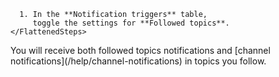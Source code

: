 

<Tabs>
  <TabItem label="Desktop/Web">
    <FlattenedSteps>
      <NavigationSteps target="settings/notifications" />

      1. In the **Notification triggers** table,
         toggle the settings for **Followed topics**.
    </FlattenedSteps>
  </TabItem>
</Tabs>

<ZulipTip>
  You will receive both followed topics notifications and
  [channel notifications](/help/channel-notifications) in
  topics you follow.
</ZulipTip>
